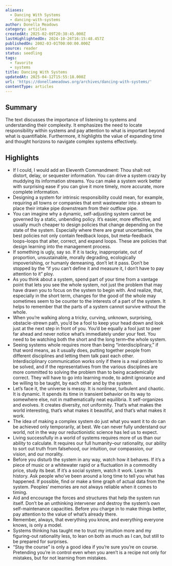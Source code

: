 ```yaml
---
aliases:
  - Dancing With Systems
  - dancing-with-systems
author: Donella Meadows
category: articles
createdAt: 2025-02-09T20:38:45.000Z
lastHighlightedOn: 2024-10-26T16:15:48.457Z
publishedOn: 2002-03-01T00:00:00.000Z
source: reader
status: seedling
tags:
  - favorite
  - systems
title: Dancing With Systems
updatedAt: 2025-04-12T15:55:18.000Z
url: 'https://donellameadows.org/archives/dancing-with-systems/'
contentType: articles
---
```

## Summary

The text discusses the importance of listening to systems and understanding their complexity. It emphasizes the need to locate responsibility within systems and pay attention to what is important beyond what is quantifiable. Furthermore, it highlights the value of expanding time and thought horizons to navigate complex systems effectively.

## Highlights

- If I could, I would add an Eleventh Commandment: Thou shalt not distort, delay, or sequester information. You can drive a system crazy by muddying its information streams. You can make a system work better with surprising ease if you can give it more timely, more accurate, more complete information.
- Designing a system for intrinsic responsibility could mean, for example, requiring all towns or companies that emit wastewater into a stream to place their intake pipe downstream from their outflow pipe.
- You can imagine why a dynamic, self-adjusting system cannot be governed by a static, unbending policy. It’s easier, more effective, and usually much cheaper to design policies that change depending on the state of the system. Especially where there are great uncertainties, the best policies not only contain feedback loops, but meta-feedback loops–loops that alter, correct, and expand loops. These are policies that design learning into the management process.
- If something is ugly, say so. If it is tacky, inappropriate, out of proportion, unsustainable, morally degrading, ecologically impoverishing, or humanly demeaning, don’t let it pass. Don’t be stopped by the “if you can’t define it and measure it, I don’t have to pay attention to it” ploy.
- As you think about a system, spend part of your time from a vantage point that lets you see the whole system, not just the problem that may have drawn you to focus on the system to begin with. And realize, that, especially in the short term, changes for the good of the whole may sometimes seem to be counter to the interests of a part of the system. It helps to remember that the parts of a system cannot survive without the whole.
- When you’re walking along a tricky, curving, unknown, surprising, obstacle-strewn path, you’d be a fool to keep your head down and look just at the next step in front of you. You’d be equally a fool just to peer far ahead and never notice what’s immediately under your feet. You need to be watching both the short and the long term–the whole system.
- Seeing systems whole requires more than being “interdisciplinary,” if that word means, as it usually does, putting together people from different disciplines and letting them talk past each other. Interdisciplinary communication works only if there is a real problem to be solved, and if the representatives from the various disciplines are more committed to solving the problem than to being academically correct. They will have to go into learning mode, to admit ignorance and be willing to be taught, by each other and by the system.
- Let’s face it, the universe is messy. It is nonlinear, turbulent and chaotic. It is dynamic. It spends its time in transient behavior on its way to somewhere else, not in mathematically neat equilibria. It self-organizes and evolves. It creates diversity, not uniformity. That’s what makes the world interesting, that’s what makes it beautiful, and that’s what makes it work.
- The idea of making a complex system do just what you want it to do can be achieved only temporarily, at best. We can never fully understand our world, not in the way our reductionistic science has led us to expect.
- Living successfully in a world of systems requires more of us than our ability to calculate. It requires our full humanity–our rationality, our ability to sort out truth from falsehood, our intuition, our compassion, our vision, and our morality.
- Before you disturb the system in any way, watch how it behaves. If it’s a piece of music or a whitewater rapid or a fluctuation in a commodity price, study its beat. If it’s a social system, watch it work. Learn its history. Ask people who’ve been around a long time to tell you what has happened. If possible, find or make a time graph of actual data from the system. Peoples’ memories are not always reliable when it comes to timing.
- Aid and encourage the forces and structures that help the system run itself. Don’t be an unthinking intervener and destroy the system’s own self-maintenance capacities. Before you charge in to make things better, pay attention to the value of what’s already there.
- Remember, always, that everything you know, and everything everyone knows, is only a model.
- Systems thinking has taught me to trust my intuition more and my figuring-out rationality less, to lean on both as much as I can, but still to be prepared for surprises.
- “Stay the course” is only a good idea if you’re sure you’re on course. Pretending you’re in control even when you aren’t is a recipe not only for mistakes, but for not learning from mistakes.
